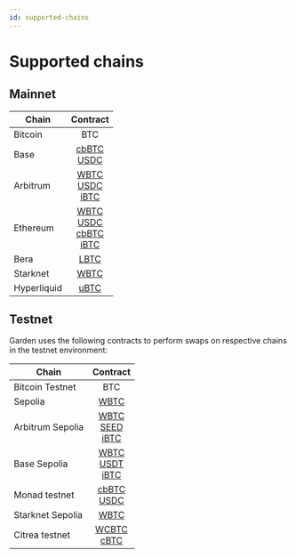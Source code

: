```yaml
---
id: supported-chains
---
```


# Supported chains

## Mainnet

| Chain    |                                                                                                                                  Contract                                                                                                                                   |
| -------- | :-------------------------------------------------------------------------------------------------------------------------------------------------------------------------------------------------------------------------------------------------------------------------: |
| Bitcoin  |                                                                                                                                     BTC                                                                                                                                     |
| Base     |                                              [cbBTC](https://basescan.org/address/0xeae7721d779276eb0f5837e2fe260118724a2ba4#code) <br/> [USDC](https://basescan.org/address/0xd8a6e3fca403d79b6ad6216b60527f51cc967d39#code)                                               |
| Arbitrum |      [WBTC](https://arbiscan.io/address/0x6b6303fab8ec7232b4f2a7b9fa58e5216f608fcb#code) <br/> [USDC](https://arbiscan.io/address/0xeae7721d779276eb0f5837e2fe260118724a2ba4#code)<br/> [iBTC](https://arbiscan.io/address/0xdc74a45e86dedf1ff7c6dac77e0c2f082f9e4f72)      |
| Ethereum | [WBTC](https://etherscan.io/address/0x795dcb58d1cd4789169d5f938ea05e17eceb68ca#code) <br/> [USDC](https://etherscan.io/address/0xd8a6e3fca403d79b6ad6216b60527f51cc967d39#code) <br/> [cbBTC](https://etherscan.io/address/0xeae7721d779276eb0f5837e2fe260118724a2ba4#Code) <br/> [iBTC](https://etherscan.io/address/0xDC74a45e86DEdf1fF7c6dac77e0c2F082f9E4F72#code) |
| Bera     |                                                                                            [LBTC](https://berascan.com/address/0x39f3294352208905fc6ebf033954E6c6455CdB4C#code)                                                                                             |
| Starknet     |                                                                                            [WBTC](https://starkscan.co/contract/0x07defd8eb3b770005ab1ca5f89ad31f98fb5bc3c52deaeafd130be3b49f967b4#overview)                                                                                             |
| Hyperliquid     |                                                                                            [uBTC](https://hyperscan.gas.zip/address/0x39f3294352208905fc6ebf033954E6c6455CdB4C?tab=contract)                                                                                             |

## Testnet

Garden uses the following contracts to perform swaps on respective chains in the testnet environment:

| Chain            |                                                                                                                                      Contract                                                                                                                                       |
| ---------------- | :---------------------------------------------------------------------------------------------------------------------------------------------------------------------------------------------------------------------------------------------------------------------------------: |
| Bitcoin Testnet  |                                                                                                                                         BTC                                                                                                                                         |
| Sepolia          |                                                                                               [WBTC](https://sepolia.etherscan.io/address/0x3C6a17b8cD92976D1D91E491c93c98cd81998265)                                                                                               |
| Arbitrum Sepolia |  [WBTC](https://sepolia.arbiscan.io/address/0x1cd0bBd55fD66B4C5F7dfE434eFD009C09e628d1) <br/> [SEED](https://sepolia.arbiscan.io/address/0xD5FeDb4ceCB0F1D32788a190d9EB47D94D23eE4e) <br/> [iBTC](https://sepolia.arbiscan.io/address/0xDfe6D9363EE96152D39391009a6723819D9E25EB)   |
| Base Sepolia     | [WBTC](https://sepolia.basescan.org/address/0x00ab86f54F436CfE15253845F139955ae0C00bAf) <br/> [USDT](https://sepolia.basescan.org/address/0xB391CA6D0A76CD2A927bC314856E8a374a225CFc) <br/> [iBTC](https://sepolia.basescan.org/address/0xBCdAD29aC77E5bb27FD528Ab0045AF630259FE4f) |
| Monad testnet    |                          [cbBTC](https://testnet.monadexplorer.com/address/0x1dC94FdcAd8Aee13cfd34Db8a26d26E31572805c?tab=Contract) <br/> [USDC](https://testnet.monadexplorer.com/address/0xE99D8A21d4F2ad2f90c279c869311503f9e25867?tab=Contract) <br/>                           |
| Starknet Sepolia         |                                                                                [WBTC](https://sepolia.starkscan.co/contract/0x06579d255314109429a4477d89629bc2b94f529ae01979c2f8014f9246482603) <br/>                                                                                |
| Citrea testnet    |                          [WCBTC](https://explorer.testnet.citrea.xyz/address/0xaD9d14CA82d9BF97fFf745fFC7d48172A1c0969E?tab=contract) <br/> [cBTC](https://explorer.testnet.citrea.xyz/address/0x6218FA00f47a61aCD8B46D6f1b15c4D730F803F2?tab=contract) <br/>                           |